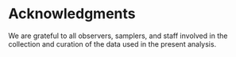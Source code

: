 # Acknowledgments

We are grateful to all observers, samplers, and staff involved in the collection and curation of the data used in the present analysis.